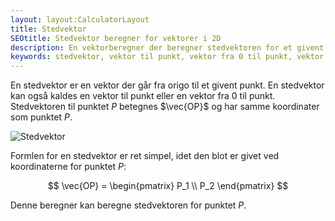 ```yaml
---
layout: layout:CalculatorLayout
title: Stedvektor
SEOtitle: Stedvektor beregner for vektorer i 2D
description: En vektorberegner der beregner stedvektoren for et givent punkt i 2D
keywords: stedvektor, vektor til punkt, vektor fra 0 til punkt, vektor 2d
---
```



En stedvektor er en vektor der går fra origo til et givent punkt. En stedvektor kan også kaldes en vektor til punkt eller en vektor fra 0 til punkt. Stedvektoren til punktet $P$ betegnes $\vec{OP}$ og har samme koordinater som punktet $P$.

![Stedvektor](/img/vektor/2d/stedvektor.svg)

Formlen for en stedvektor er ret simpel, idet den blot er givet ved koordinaterne for punktet $P$:

$$
\vec{OP} = \begin{pmatrix} P_1 \\ P_2 \end{pmatrix}
$$

Denne beregner kan beregne stedvektoren for punktet $P$.

<Calculator client:only />
